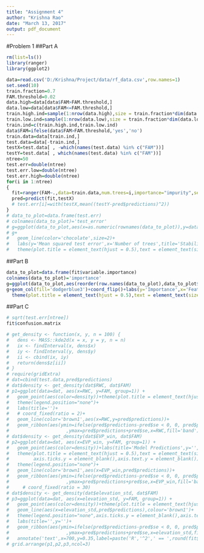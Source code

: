 ```yaml
---
title: "Assignment 4"
author: "Krishna Rao"
date: "March 13, 2017"
output: pdf_document
---
```


#Problem 1
##Part A
```r
rm(list=ls())
library(ranger)
library(ggplot2)
```



```r
data=read.csv('D:/Krishna/Project/data/rf_data.csv',row.names=1)
set.seed(10)
train.fraction=0.7
FAM.threshold=0.02
data.high=data[data$FAM>FAM.threshold,]
data.low=data[data$FAM<=FAM.threshold,]
train.high.ind=sample(1:nrow(data.high),size = train.fraction*dim(data.high)[1])
train.low.ind=sample(1:nrow(data.low),size = train.fraction*dim(data.low)[1])
train.ind=c(train.high.ind,train.low.ind)
data$FAM=ifelse(data$FAM>FAM.threshold,'yes','no')
train.data=data[train.ind,]
test.data=data[-train.ind,]
testX=test.data[ , -which(names(test.data) %in% c("FAM"))]
testY=test.data[ , which(names(test.data) %in% c("FAM"))]
ntree=50
test.err=double(ntree)
test.err.low=double(ntree)
test.err.high=double(ntree)
for(i in 1:ntree)
{
  fit=ranger(FAM~.,data=train.data,num.trees=i,importance="impurity",seed=100,keep.inbag=TRUE)
  pred=predict(fit,testX)
  # test.err[i]=with(testX,mean((testY-pred$predictions)^2))
}
# data_to_plot=data.frame(test.err)
# colnames(data_to_plot)='test_error'
# g=ggplot(data_to_plot,aes(x=as.numeric(rownames(data_to_plot)),y=data_to_plot))
# g+
#   geom_line(color='chocolate',size=2)+
#   labs(y='Mean squared test error',x='Number of trees',title='Stabilization of test error')+
#   theme(plot.title = element_text(hjust = 0.5),text = element_text(size=15))

```

##Part B
```r
data_to_plot=data.frame(fit$variable.importance)
colnames(data_to_plot)='importance'
g=ggplot(data_to_plot,aes(reorder(row.names(data_to_plot),data_to_plot$importance),data_to_plot$importance))
g+geom_col(fill='dodgerblue3')+coord_flip()+labs(y='Importance',x='Features',title='Feature importance chart')+
  theme(plot.title = element_text(hjust = 0.5),text = element_text(size=15))
```

##Part C
```r
# sqrt(test.err[ntree])
fit$confusion.matrix
```



```r
# get_density <- function(x, y, n = 100) {
#   dens <- MASS::kde2d(x = x, y = y, n = n)
#   ix <- findInterval(x, dens$x)
#   iy <- findInterval(y, dens$y)
#   ii <- cbind(ix, iy)
#   return(dens$z[ii])
# }
# require(gridExtra)
# dat=cbind(test.data,pred$predictions)
# dat$density <- get_density(dat$RWC, dat$FAM)
# p1=ggplot(data=dat, aes(x=RWC, y=FAM, group=1)) +
#   geom_point(aes(color=density))+theme(plot.title = element_text(hjust = 0.5),text = element_text(size=15))+
#   theme(legend.position="none")+
#   labs(title='')+
#   # coord_fixed(ratio = 2)+
#   geom_line(color='brown1',aes(x=RWC,y=pred$predictions))+
#   geom_ribbon(aes(ymin=ifelse(pred$predictions-pred$se < 0, 0, pred$predictions-pred$se)
#                     ,ymax=pred$predictions+pred$se,x=RWC,fill='band'),alpha=0.3)
# dat$density <- get_density(dat$EVP_win, dat$FAM)
# p2=ggplot(data=dat, aes(x=EVP_win, y=FAM, group=1)) +
#   geom_point(aes(color=density))+labs(title='Model Predictions',y='',yticks='')+
#   theme(plot.title = element_text(hjust = 0.5),text = element_text(size=15), 
#         axis.ticks.y = element_blank(),axis.text.y = element_blank())+
#   theme(legend.position="none")+
#   geom_line(color='brown1',aes(x=EVP_win,pred$predictions))+
#   geom_ribbon(aes(ymin=ifelse(pred$predictions-pred$se < 0, 0, pred$predictions-pred$se)
#                     ,ymax=pred$predictions+pred$se,x=EVP_win,fill='band'),alpha=0.3)
#     # coord_fixed(ratio = 30)
# dat$density <- get_density(dat$elevation_std, dat$FAM)
# p3=ggplot(data=dat, aes(x=elevation_std, y=FAM, group=1)) +
#   geom_point(aes(color=density))+theme(plot.title = element_text(hjust = 0.5),text = element_text(size=15))+
#   geom_line(aes(x=elevation_std,pred$predictions),colour='brown1')+
#   theme(legend.position="none",axis.ticks.y = element_blank(),axis.text.y = element_blank())+
#   labs(title='',y='')+
#   geom_ribbon(aes(ymin=ifelse(pred$predictions-pred$se < 0, 0, pred$predictions-pred$se)
#                     ,ymax=pred$predictions+pred$se,x=elevation_std,fill='band'),alpha=0.3)+
#   annotate('text',x=700,y=0.35,label=paste('R','^2',' == ',round(fit$r.squared,2)),size=6,parse=TRUE)
# grid.arrange(p1,p2,p3,ncol=3)
```

  
  